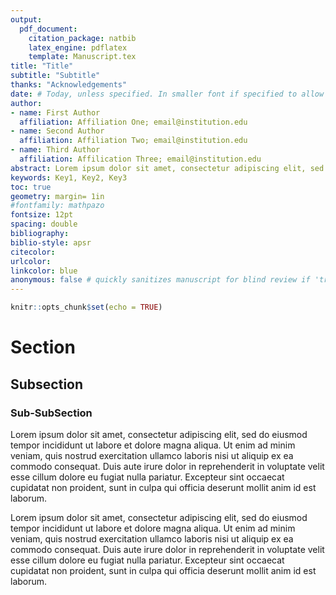 ```yaml
---
output: 
  pdf_document:
    citation_package: natbib
    latex_engine: pdflatex
    template: Manuscript.tex
title: "Title"
subtitle: "Subtitle"
thanks: "Acknowledgements"
date: # Today, unless specified. In smaller font if specified to allow for version numbering
author:
- name: First Author
  affiliation: Affiliation One; email@institution.edu
- name: Second Author
  affiliation: Affiliation Two; email@institution.edu
- name: Third Author
  affiliation: Affilication Three; email@institution.edu
abstract: Lorem ipsum dolor sit amet, consectetur adipiscing elit, sed do eiusmod tempor incididunt ut labore et dolore magna aliqua. Ut enim ad minim veniam, quis nostrud exercitation ullamco laboris nisi ut aliquip ex ea commodo consequat. Duis aute irure dolor in reprehenderit in voluptate velit esse cillum dolore eu fugiat nulla pariatur. Excepteur sint occaecat cupidatat non proident, sunt in culpa qui officia deserunt mollit anim id est laborum.
keywords: Key1, Key2, Key3
toc: true
geometry: margin= 1in
#fontfamily: mathpazo
fontsize: 12pt
spacing: double
bibliography: 
biblio-style: apsr
citecolor:
urlcolor:
linkcolor: blue
anonymous: false # quickly sanitizes manuscript for blind review if 'true'
---
```


```r
knitr::opts_chunk$set(echo = TRUE)
```
# Section

## Subsection

### Sub-SubSection

Lorem ipsum dolor sit amet, consectetur adipiscing elit, sed do eiusmod tempor incididunt ut labore et dolore magna aliqua. Ut enim ad minim veniam, quis nostrud exercitation ullamco laboris nisi ut aliquip ex ea commodo consequat. Duis aute irure dolor in reprehenderit in voluptate velit esse cillum dolore eu fugiat nulla pariatur. Excepteur sint occaecat cupidatat non proident, sunt in culpa qui officia deserunt mollit anim id est laborum.

Lorem ipsum dolor sit amet, consectetur adipiscing elit, sed do eiusmod tempor incididunt ut labore et dolore magna aliqua. Ut enim ad minim veniam, quis nostrud exercitation ullamco laboris nisi ut aliquip ex ea commodo consequat. Duis aute irure dolor in reprehenderit in voluptate velit esse cillum dolore eu fugiat nulla pariatur. Excepteur sint occaecat cupidatat non proident, sunt in culpa qui officia deserunt mollit anim id est laborum.
